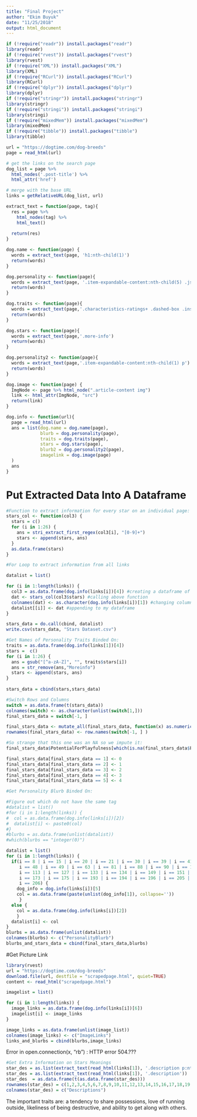```yaml
---
title: "Final Project"
author: "Ekim Buyuk"
date: "11/25/2018"
output: html_document
---
```


```r
if (!require("readr")) install.packages("readr")
library(readr)
if (!require("rvest")) install.packages("rvest")
library(rvest)
if (!require("XML")) install.packages("XML")
library(XML)
if (!require("RCurl")) install.packages("RCurl")
library(RCurl)
if (!require("dplyr")) install.packages("dplyr")
library(dplyr)
if (!require("stringr")) install.packages("stringr")
library(stringr)
if (!require("stringi")) install.packages("stringi")
library(stringi)
if (!require("mixedMem")) install.packages("mixedMem")
library(mixedMem)
if (!require("tibble")) install.packages("tibble")
library(tibble)
```

```r
url = "https://dogtime.com/dog-breeds"
page = read_html(url)

# get the links on the search page
dog_list = page %>%
  html_nodes('.post-title') %>%
  html_attr('href')

# merge with the base URL
links = getRelativeURL(dog_list, url)
```

```r
extract_text = function(page, tag){
  res = page %>% 
    html_nodes(tag) %>%
    html_text()
  
  return(res)
}

dog.name <- function(page) {
  words = extract_text(page, 'h1:nth-child(1)')
  return(words)
}

dog.personality <- function(page){
  words = extract_text(page, '.item-expandable-content:nth-child(5) .js-breed-data-section')
  return(words)
}

dog.traits <- function(page){
  words = extract_text(page,'.characteristics-ratings+ .dashed-box .inside-box')
  return(words)
}

dog.stars <- function(page){
  words = extract_text(page,'.more-info')
  return(words)
}

dog.personality2 <- function(page){
  words = extract_text(page,'.item-expandable-content:nth-child(1) p')
  return(words)
}

dog.image <- function(page) {
  ImgNode <- page %>% html_node(".article-content img")
  link <- html_attr(ImgNode, "src")
  return(link)
}
```

```r
dog.info <- function(url){
  page = read_html(url)
  ans = list(dog.name = dog.name(page),
             blurb = dog.personality(page),
             traits = dog.traits(page),
             stars = dog.stars(page),
             blurb2 = dog.personality2(page),
             imagelink = dog.image(page)
  )
  ans
}
```

# Put Extracted Data Into A Dataframe

```r
#Function to extract information for every star on an individual page:
stars_col <- function(col3) {
  stars = c()
  for (i in 1:26) {
    ans = stri_extract_first_regex(col3[i], "[0-9]+")
    stars <- append(stars, ans)
  }
  as.data.frame(stars)
}

#For Loop to extract information from all links

datalist = list()

for (i in 1:length(links)) {
  col3 = as.data.frame(dog.info(links[i])[4]) #creating a dataframe of all stars information in a page
  dat <- stars_col(col3$stars) #calling above function
  colnames(dat) <- as.character(dog.info(links[i])[1]) #changing column names to dog names
  datalist[[i]] <- dat #appending to my dataframe
}

stars_data = do.call(cbind, datalist)
write.csv(stars_data, "Stars Dataset.csv")
```

```r
#Get Names of Personality Traits Binded On:
traits = as.data.frame(dog.info(links[1])[4])
stars =  c()
for (i in 1:26) {
  ans = gsub("[^a-zA-Z]", "", traits$stars[i])
  ans = str_remove(ans,"Moreinfo")
  stars <- append(stars, ans)
}
     
stars_data = cbind(stars,stars_data)

#Switch Rows and Columns
switch = as.data.frame(t(stars_data))
colnames(switch) <- as.character(unlist(switch[1,]))
final_stars_data = switch[-1, ] 

final_stars_data <- mutate_all(final_stars_data, function(x) as.numeric(as.character(x)))
rownames(final_stars_data) <- row.names(switch[-1, ] )

#So strange that this one was an NA so we impute it:
final_stars_data$PotentialForPlayfulness[which(is.na(final_stars_data$PotentialForPlayfulness == TRUE))] <- 4

final_stars_data[final_stars_data == 1] <- 0
final_stars_data[final_stars_data == 2] <- 1
final_stars_data[final_stars_data == 3] <- 2
final_stars_data[final_stars_data == 4] <- 3
final_stars_data[final_stars_data == 5] <- 4
```


```r
#Get Personality Blurb Binded On:

#Figure out which do not have the same tag
#datalist = list()
#for (i in 1:length(links)) {
#  col = as.data.frame(dog.info(links[i])[2])
#  datalist[i] <- paste0(col)
#}
#blurbs = as.data.frame(unlist(datalist))
#which(blurbs == "integer(0)")

datalist = list()
for (i in 1:length(links)) {
  if(i == 8 | i == 15 | i == 20 | i == 21 | i == 30 | i == 39 | i == 41 |
     i == 48 | i == 49 | i == 63 | i == 81 | i == 88 | i == 90 | i == 112 |
     i == 113 | i == 127 | i == 133 | i == 134 | i == 149 | i == 151 |
     i == 173 | i == 175 | i == 193 | i == 194 | i == 196 | i == 205 | 
     i == 206) {
    dog_info = dog.info(links[i])[5]
    col = as.data.frame(paste(unlist(dog_info[1]), collapse=''))
     }
  else {
    col = as.data.frame(dog.info(links[i])[2]) 
    }
  datalist[i] <- col
}
blurbs = as.data.frame(unlist(datalist))
colnames(blurbs) <- c("PersonalityBlurb")
blurbs_and_stars_data = cbind(final_stars_data,blurbs)
```

#Get Picture Link

```r
library(rvest)
url = "https://dogtime.com/dog-breeds"
download.file(url, destfile = "scrapedpage.html", quiet=TRUE)
content <- read_html("scrapedpage.html")

imagelist = list()

for (i in 1:length(links)) {
  image_links = as.data.frame(dog.info(links[i])[6])
  imagelist[i] <- image_links
}

image_links = as.data.frame(unlist(image_list))
colnames(image_links) <- c("ImageLinks")
links_and_blurbs = cbind(blurbs,image_links)
```

Error in open.connection(x, "rb") : HTTP error 504.??? 

```r
#Get Extra Information on Stars Meanings
star_des = as.list(extract_text(read_html(links[1]), '.description p:nth-child(1)'))
star_des = as.list(extract_text(read_html(links[1]), '.description'))
star_des  = as.data.frame(t(as.data.frame(star_des)))
rownames(star_des) = c(1,2,3,4,5,6,7,8,9,10,11,12,13,14,15,16,17,18,19,20,21,22,23,24,25,26)
colnames(star_des) = c("Descriptions")
```


The important traits are: a tendency to share possessions, love of running outside, likeliness of being destructive, and ability to get along with others.

